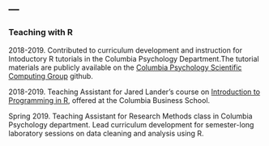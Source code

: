 ---
---

### Teaching with R 

2018-2019. Contributed to curriculum development and instruction for Intoductory R tutorials in the Columbia Psychology Department.The tutorial materials are publicly available on the [Columbia Psychology Scientific Computing Group](https://cu-psych-computing.github.io/cu-psych-comp-tutorial/) github.

2018-2019. Teaching Assistant for Jared Lander's course on [Introduction to Programming in R](https://www8.gsb.columbia.edu/courses/mba/2019/spring/b8144-001), offered at the Columbia Business School. 

Spring 2019. Teaching Assistant for Research Methods class in Columbia Psychology department. Lead curriculum development for semester-long laboratory sessions on data cleaning and analysis using R.

